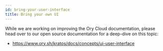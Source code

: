 ```yaml
---
id: bring-your-user-interface
title: Bring your own UI
---
```


While we are working on improving the Ory Cloud documentation, please head over
to our open source documentation for a deep-dive on this topic:

- https://www.ory.sh/kratos/docs/concepts/ui-user-interface
